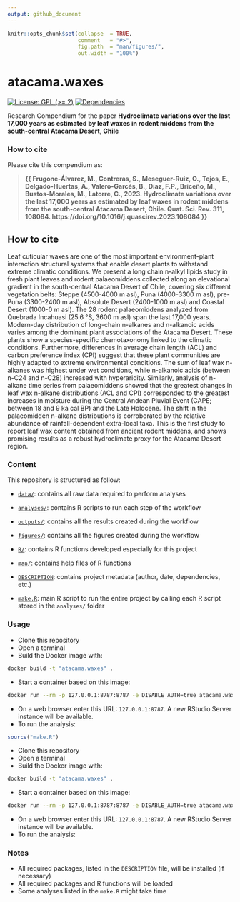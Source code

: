 ```yaml
---
output: github_document
---
```


<!-- README.md is generated from README.Rmd. Please edit that file -->


```r
knitr::opts_chunk$set(collapse  = TRUE,
                      comment   = "#>",
                      fig.path  = "man/figures/",
                      out.width = "100%")
```



# atacama.waxes


<!-- badges: start -->
[![License: GPL (>= 2)](https://img.shields.io/badge/License-GPL%20%28%3E%3D%202%29-blue.svg)](https://choosealicense.com/licenses/gpl-2.0/)
[![Dependencies](https://img.shields.io/badge/dependencies-2/94-green?style=flat)](#)
<!-- badges: end -->


Research Compendium for the paper **Hydroclimate variations over the last 17,000 years as estimated by leaf waxes in rodent middens from the south-central Atacama Desert, Chile**


### How to cite

Please cite this compendium as: 

> **{{ Frugone-Álvarez, M., Contreras, S., Meseguer-Ruiz, O., Tejos, E., Delgado-Huertas, A., Valero-Garcés, B., Díaz, F.P., Briceño, M., Bustos-Morales, M., Latorre, C., 2023. Hydroclimate variations over the last 17,000 years as estimated by leaf waxes in rodent middens from the south-central Atacama Desert, Chile. Quat. Sci. Rev. 311, 108084. https://doi.org/10.1016/j.quascirev.2023.108084 }}**

## How to cite
Leaf cuticular waxes are one of the most important environment-plant interaction structural systems that enable desert plants to withstand extreme climatic conditions. We present a long chain n-alkyl lipids study in fresh plant leaves and rodent palaeomiddens collected along an elevational gradient in the south-central Atacama Desert of Chile, covering six different vegetation belts: Steppe (4500-4000 m asl), Puna (4000-3300 m asl), pre-Puna (3300-2400 m asl), Absolute Desert (2400-1000 m asl) and Coastal Desert (1000-0 m asl). The 28 rodent palaeomiddens analyzed from Quebrada Incahuasi (25.6 °S, 3600 m asl) span the last 17,000 years. Modern-day distribution of long-chain n-alkanes and n-alkanoic acids varies among the dominant plant associations of the Atacama Desert. These plants show a species-specific chemotaxonomy linked to the climatic conditions. Furthermore, differences in average chain length (ACL) and carbon preference index (CPI) suggest that these plant communities are highly adapted to extreme environmental conditions. The sum of leaf wax n-alkanes was highest under wet conditions, while n-alkanoic acids (between n-C24 and n-C28) increased with hyperaridity. Similarly, analysis of n-alkane time series from palaeomiddens showed that the greatest changes in leaf wax n-alkane distributions (ACL and CPI) corresponded to the greatest increases in moisture during the Central Andean Pluvial Event (CAPE; between 18 and 9 ka cal BP) and the Late Holocene. The shift in the palaeomidden n-alkane distributions is corroborated by the relative abundance of rainfall-dependent extra-local taxa. This is the first study to report leaf wax content obtained from ancient rodent middens, and shows promising results as a robust hydroclimate proxy for the Atacama Desert region.


### Content

This repository is structured as follow:

- [`data/`](https://github.com/mat1506/atacama.waxes/tree/master/data):
contains all raw data required to perform analyses

- [`analyses/`](https://github.com/mat1506/atacama.waxes/tree/master/analyses/):
contains R scripts to run each step of the workflow

- [`outputs/`](https://github.com/mat1506/atacama.waxes/tree/master/outputs):
contains all the results created during the workflow

- [`figures/`](https://github.com/mat1506/atacama.waxes/tree/master/figures):
contains all the figures created during the workflow

- [`R/`](https://github.com/mat1506/atacama.waxes/tree/master/R):
contains R functions developed especially for this project

- [`man/`](https://github.com/mat1506/atacama.waxes/tree/master/man):
contains help files of R functions

- [`DESCRIPTION`](https://github.com/mat1506/atacama.waxes/tree/master/DESCRIPTION):
contains project metadata (author, date, dependencies, etc.)

- [`make.R`](https://github.com/mat1506/atacama.waxes/tree/master/make.R):
main R script to run the entire project by calling each R script stored in the `analyses/` folder



### Usage

- Clone this repository
- Open a terminal
- Build the Docker image with:

```sh
docker build -t "atacama.waxes" .
```

- Start a container based on this image:

```sh
docker run --rm -p 127.0.0.1:8787:8787 -e DISABLE_AUTH=true atacama.waxes
```

- On a web browser enter this URL: `127.0.0.1:8787`. A new RStudio Server
instance will be available.
- To run the analysis:

```r
source("make.R")
```


- Clone this repository
- Open a terminal
- Build the Docker image with:

```sh
docker build -t "atacama.waxes" .
```

- Start a container based on this image:

```sh
docker run --rm -p 127.0.0.1:8787:8787 -e DISABLE_AUTH=true atacama.waxes
```

- On a web browser enter this URL: `127.0.0.1:8787`. A new RStudio Server
instance will be available.
- To run the analysis:




### Notes

- All required packages, listed in the `DESCRIPTION` file, will be installed (if necessary)
- All required packages and R functions will be loaded
- Some analyses listed in the `make.R` might take time
